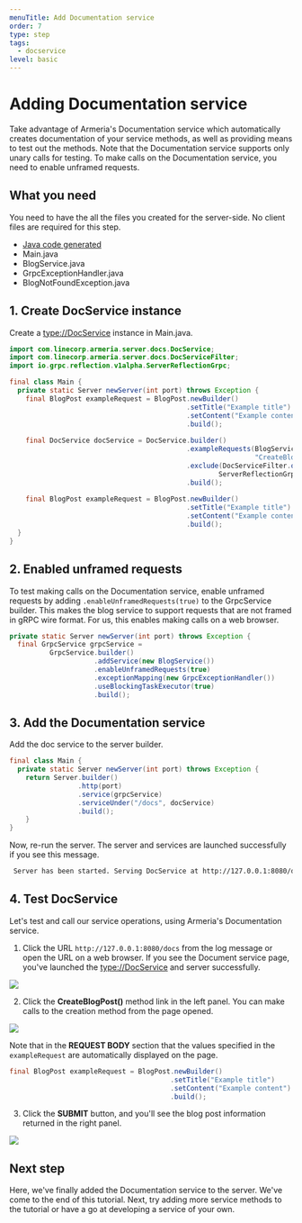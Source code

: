 ```yaml
---
menuTitle: Add Documentation service
order: 7
type: step
tags:
  - docservice
level: basic
---
```


# Adding Documentation service 

Take advantage of Armeria's Documentation service which automatically creates documentation of your service methods, as well as providing means to test out the methods. Note that the Documentation service supports only unary calls for testing. To make calls on the Documentation service, you need to enable unframed requests.

<TutorialSteps current={7} />

## What you need

You need to have the all the files you created for the server-side. No client files are required for this step.

- [Java code generated](/tutorials/grpc/blog/define-service#compile-proto-file)
- Main.java
- BlogService.java
- GrpcExceptionHandler.java
- BlogNotFoundException.java

## 1. Create DocService instance

Create a <type://DocService> instance in Main.java.

```java filename=Main.java
import com.linecorp.armeria.server.docs.DocService;
import com.linecorp.armeria.server.docs.DocServiceFilter;
import io.grpc.reflection.v1alpha.ServerReflectionGrpc;

final class Main {
  private static Server newServer(int port) throws Exception {
    final BlogPost exampleRequest = BlogPost.newBuilder()
                                            .setTitle("Example title")
                                            .setContent("Example content")
                                            .build();
                                            
    final DocService docService = DocService.builder()
                                            .exampleRequests(BlogServiceGrpc.SERVICE_NAME,
                                                             "CreateBlogPost", exampleRequest)
                                            .exclude(DocServiceFilter.ofServiceName(
                                                    ServerReflectionGrpc.SERVICE_NAME))
                                            .build();
                    
    final BlogPost exampleRequest = BlogPost.newBuilder()
                                            .setTitle("Example title")
                                            .setContent("Example content")
                                            .build();
  }
}
```

## 2. Enabled unframed requests
To test making calls on the Documentation service, enable unframed requests by adding `.enableUnframedRequests(true)` to the GrpcService builder. This makes the blog service to support requests that are not framed in gRPC wire format. For us, this enables making calls on a web browser.

```java filename=Main.java
private static Server newServer(int port) throws Exception {
  final GrpcService grpcService =
          GrpcService.builder()
                     .addService(new BlogService())
                     .enableUnframedRequests(true)
                     .exceptionMapping(new GrpcExceptionHandler())
                     .useBlockingTaskExecutor(true)
                     .build();
```


## 3. Add the Documentation service

Add the doc service to the server builder.

```java filename=Main.java
final class Main {
  private static Server newServer(int port) throws Exception {
    return Server.builder()
                 .http(port)
                 .service(grpcService)
                 .serviceUnder("/docs", docService)
                 .build();
    }
}
```

Now, re-run the server. The server and services are launched successfully if you see this message.

```bash
 Server has been started. Serving DocService at http://127.0.0.1:8080/docs
```

## 4. Test DocService

Let's test and call our service operations, using Armeria's Documentation service.

1. Click the URL `http://127.0.0.1:8080/docs` from the log message or open the URL on a web browser. If you see the Document service page, you've launched the <type://DocService> and server successfully.

![](../../../../images/tutorial_blogservice_grpc_docservice_start.png)

2. Click the **CreateBlogPost()** method link in the left panel. You can make calls to the creation method from the page opened.

  ![](../../../../images/tutorial_blogservice_grpc_reqex.png)
  
  Note that in the **REQUEST BODY** section that the values specified in the `exampleRequest` are automatically displayed on the page.
  
  ```java filename=Main.java
  final BlogPost exampleRequest = BlogPost.newBuilder()
                                          .setTitle("Example title")
                                          .setContent("Example content")
                                          .build();
  ```

3. Click the **SUBMIT** button, and you'll see the blog post information returned in the right panel.

![](../../../../images/tutorial_blogservice_grpc_return.png)

## Next step

Here, we've finally added the Documentation service to the server. We've come to the end of this tutorial. Next, try adding more service methods to the tutorial or have a go at developing a service of your own.

<TutorialSteps current={7} />
